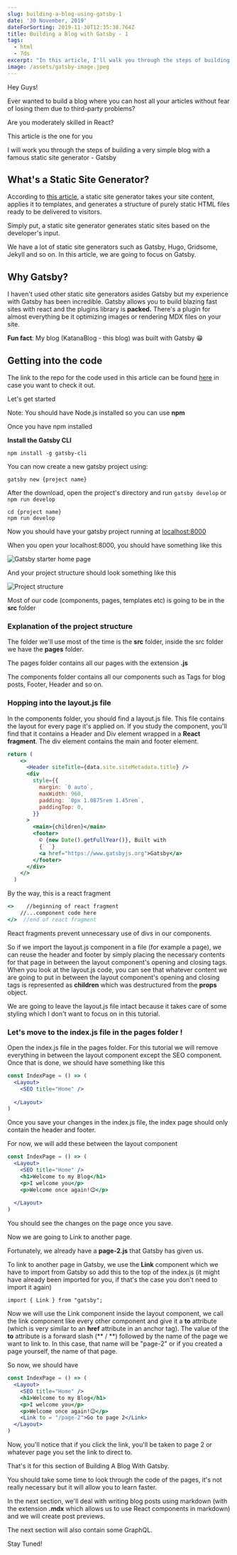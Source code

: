 ```yaml
---
slug: building-a-blog-using-gatsby-1
date: '30 November, 2019'
dateForSorting: 2019-11-30T12:35:38.764Z
title: Building a Blog with Gatsby - 1
tags:
  - html
  - 7ds
excerpt: "In this article, I'll walk you through the steps of building a very simple blog with Gatsby.Let's Go \U0001F525\U0001F680"
image: /assets/gatsby-image.jpeg
---
```

Hey Guys!

Ever wanted to build a blog where you can host all your articles without fear of losing them due to third-party problems?

Are you moderately skilled in React?

This article is the one for you

I will work you through the steps of building a very simple blog with a famous static site generator - Gatsby

## What's a Static Site Generator?

According to [this article](https://snipcart.com/blog/choose-best-static-site-generator), a static site generator takes your site content, applies it to templates, and generates a structure of purely static HTML files ready to be delivered to visitors.

Simply put, a static site generator generates static sites based on the developer's input.

We have a lot of static site generators such as Gatsby, Hugo, Gridsome, Jekyll and so on. In this article, we are going to focus on Gatsby.

## Why Gatsby?

I haven't used other static site generators asides Gatsby but my experience with Gatsby has been incredible. Gatsby allows you to build blazing fast sites with react and the plugins library is **packed.** There's a plugin for almost everything be it optimizing images or rendering MDX files on your site. 

**Fun fact**: My blog (KatanaBlog - this blog) was built with Gatsby 😁

## Getting into the code

The link to the repo for the code used in this article can be found [here](https://github.com/NodeJSs/Building-a-blog-with-Gatsby) in case you want to check it out.

Let's get started

Note: You should have Node.js installed so you can use **npm**

Once you have npm installed

**Install the Gatsby CLI**

```
npm install -g gatsby-cli
```

You can now create a new gatsby project using:

```
gatsby new {project name}
```

After the download, open the project's directory and run `gatsby develop` or `npm run develop`

```
cd {project name}
npm run develop
```

Now you should have your gatsby project running at [localhost:8000](http://localhost:8000/)

When you open your localhost:8000, you should have something like this

![Gatsby starter home page](/assets/gatsby-1.jpg)

And your project structure should look something like this

![Project structure](/assets/directories.jpg "Project Structure")

Most of our code (components, pages, templates etc) is going to be in the **src** folder

### Explanation of the project structure

The folder we'll use most of the time is the **src** folder, inside the src folder we have the **pages** folder.

The pages folder contains all our pages with the extension **.js**

The components folder contains all our components such as Tags for blog posts, Footer, Header and so on.

### Hopping into the layout.js file

In the components folder, you should find a layout.js file. This file contains the layout for every page it's applied on. If you study the component, you'll find that it contains a Header and Div element wrapped in a **React fragment**. The div element contains the main and footer element.

```jsx
return (
    <>
      <Header siteTitle={data.site.siteMetadata.title} />
      <div
        style={{
          margin: `0 auto`,
          maxWidth: 960,
          padding: `0px 1.0875rem 1.45rem`,
          paddingTop: 0,
        }}
      >
        <main>{children}</main>
        <footer>
          © {new Date().getFullYear()}, Built with
          {` `}
          <a href="https://www.gatsbyjs.org">Gatsby</a>
        </footer>
      </div>
    </>
  )
```

By the way, this is a react fragment

```jsx
<>    //beginning of react fragment   
    //...component code here
</>  //end of react fragment
```

React fragments prevent unnecessary use of divs in our components.

So if we import the layout.js component in a file (for example a page), we can reuse the header and footer by simply placing the necessary contents for that page in between the layout component's opening and closing tags. When you look at the layout.js code, you can see that whatever content we are going to put in between the layout component's opening and closing tags is represented as **children** which was destructured from the **props** object.

We are going to leave the layout.js file intact because it takes care of some styling which I don't want to focus on in this tutorial.

### Let's move to the index.js file in the pages folder !

Open the index.js file in the pages folder. For this tutorial we will remove everything in between the layout component except the SEO component.
Once that is done, we should have something like this

```jsx
const IndexPage = () => (
  <Layout>
    <SEO title="Home" />
    
  </Layout>
)
```

Once you save your changes in the index.js file, the index page should only contain the header and footer.

For now, we will add these between the layout component

```jsx
const IndexPage = () => (
  <Layout>
    <SEO title="Home" />
    <h1>Welcome to my Blog</h1>
    <p>I welcome you</p>
    <p>Welcome once again!😉</p>
    
  </Layout>
)
```

You should see the changes on the page once you save.

Now we are going to Link to another page.

Fortunately, we already have a **page-2.js** that Gatsby has given us.

To link to another page in Gatsby, we use the **Link** component which we have to import from Gatsby so add this to the top of the index.js (it might have already been imported for you, if that's the case you don't need to import it again)

```
import { Link } from "gatsby";
```

Now we will use the Link component inside the layout component, we call the link component like every other component and give it a **to** attribute (which is very similar to an **href** attribute in an anchor tag). The value of the **to** attribute is a forward slash (** / **) followed by the name of the page we want to link to. In this case, that name will be "page-2" or if you created a page yourself, the name of that page.

So now, we should have

```jsx
const IndexPage = () => (
  <Layout>
    <SEO title="Home" />
    <h1>Welcome to my Blog</h1>
    <p>I welcome you</p>
    <p>Welcome once again!😉</p>
    <Link to = "/page-2">Go to page 2</Link>
  </Layout>
)
```

Now, you'll notice that if you click the link, you'll be taken to page 2 or whatever page you set the link to direct to.

That's it for this section of Building A Blog With Gatsby.

You should take some time to look through the code of the pages, it's not really necessary but it will allow you to learn faster.

In the next section, we'll deal with writing blog posts using markdown (with the extension **.mdx** which allows us to use React components in markdown) and we will create post previews.

The next section will also contain some GraphQL.

Stay Tuned!
